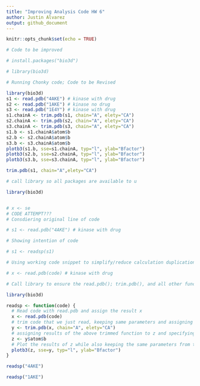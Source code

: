 ```yaml
---
title: "Improving Analysis Code HW 6"
author: Justin Alvarez
output: github_document
---
```


```r
knitr::opts_chunk$set(echo = TRUE)
```


```r
# Code to be improved

# install.packages("bio3d")

# library(bio3d)

# Running Chonky code; Code to be Revised

library(bio3d)
s1 <- read.pdb("4AKE") # kinase with drug
s2 <- read.pdb("1AKE") # kinase no drug
s3 <- read.pdb("1E4Y") # kinase with drug
s1.chainA <- trim.pdb(s1, chain="A", elety="CA")
s2.chainA <- trim.pdb(s2, chain="A", elety="CA")
s3.chainA <- trim.pdb(s3, chain="A", elety="CA")
s1.b <- s1.chainA$atom$b
s2.b <- s2.chainA$atom$b
s3.b <- s3.chainA$atom$b
plotb3(s1.b, sse=s1.chainA, typ="l", ylab="Bfactor")
plotb3(s2.b, sse=s2.chainA, typ="l", ylab="Bfactor")
plotb3(s3.b, sse=s3.chainA, typ="l", ylab="Bfactor")

trim.pdb(s1, chain="A",elety="CA")

# call library so all packages are available to u

library(bio3d)


# x <- se
# CODE ATTEMPT???
# Consdiering original line of code

# s1 <- read.pdb("4AKE") # kinase with drug

# Showing intention of code

# s1 <- readsp(s1)

# Using working code snippet to simplify/reduce calculation duplication

# x <- read.pdb(code) # kinase with drug

# Call library to ensure the read.pdb(); trim.pdb(), and all other functions in library(bio3d) work properly

library(bio3d)

readsp <- function(code) {
  # Read code with read.pdb and assign the result x
  x <- read.pdb(code)
  # trim code that we just read, keeping same parameters and assigning the trimmed code to y
  y <- trim.pdb(x, chain="A", elety="CA")
  # assigning results of the above trimmed function to z and specifying the information in the b column of the atom row 
  z <- y$atom$b
  # Plot the results of z while also keeping the same parameters from the original analysis code
  plotb3(z, sse=y, typ="l", ylab="Bfactor")
}

readsp("4AKE")

readsp("1AKE")



```

